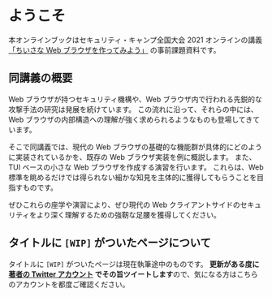 # ようこそ

本オンラインブックはセキュリティ・キャンプ全国大会 2021 オンラインの講義[「ちいさな Web ブラウザを作ってみよう」](https://www.ipa.go.jp/jinzai/camp/2021/zenkoku2021_program_list.html#list_b1) の事前課題資料です。

## 同講義の概要

Web ブラウザが持つセキュリティ機構や、Web ブラウザ内で行われる先鋭的な攻撃手法の研究は発展を続けています。
この流れに沿って、それらの中には、Web ブラウザの内部構造への理解が強く求められるようなものも登場してきています。

そこで同講義では、現代の Web ブラウザの基礎的な機能群が具体的にどのように実装されているかを、既存の Web ブラウザ実装を例に概説します。
また、TUI ベースの小さな Web ブラウザを作成する演習を行います。
これらは、Web 標準を眺めるだけでは得られない細かな知見を主体的に獲得してもらうことを目指すものです。

ぜひこれらの座学や演習により、ぜひ現代の Web クライアントサイドのセキュリティをより深く理解するための強靭な足腰を獲得してください。

## タイトルに `[WIP]` がついたページについて

タイトルに `[WIP]` がついたページは現在執筆途中のものです。
**更新がある度に [著者の Twitter アカウント](https://twitter.com/lmt_swallow) でその旨ツイートします**ので、気になる方はこちらのアカウントを都度ご確認ください。
